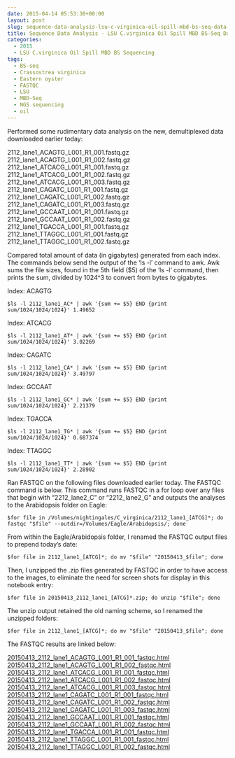 ```yaml
---
date: 2015-04-14 05:53:30+00:00
layout: post
slug: sequence-data-analysis-lsu-c-virginica-oil-spill-mbd-bs-seq-data
title: Sequence Data Analysis - LSU C.virginica Oil Spill MBD BS-Seq Data
categories:
  - 2015
  - LSU C.virginica Oil Spill MBD BS Sequencing
tags:
  - BS-seq
  - Crassostrea virginica
  - Eastern oyster
  - FASTQC
  - LSU
  - MBD-Seq
  - NGS sequencing
  - oil
---
```


Performed some rudimentary data analysis on the new, demultiplexed data downloaded earlier today:

2112_lane1_ACAGTG_L001_R1_001.fastq.gz
2112_lane1_ACAGTG_L001_R1_002.fastq.gz
2112_lane1_ATCACG_L001_R1_001.fastq.gz
2112_lane1_ATCACG_L001_R1_002.fastq.gz
2112_lane1_ATCACG_L001_R1_003.fastq.gz
2112_lane1_CAGATC_L001_R1_001.fastq.gz
2112_lane1_CAGATC_L001_R1_002.fastq.gz
2112_lane1_CAGATC_L001_R1_003.fastq.gz
2112_lane1_GCCAAT_L001_R1_001.fastq.gz
2112_lane1_GCCAAT_L001_R1_002.fastq.gz
2112_lane1_TGACCA_L001_R1_001.fastq.gz
2112_lane1_TTAGGC_L001_R1_001.fastq.gz
2112_lane1_TTAGGC_L001_R1_002.fastq.gz



Compared total amount of data (in gigabytes) generated from each index. The commands below send the output of the 'ls -l' command to awk. Awk sums the file sizes, found in the 5th field ($5) of the 'ls -l' command, then prints the sum, divided by 1024^3 to convert from bytes to gigabytes.

Index: ACAGTG

`$ls -l 2112_lane1_AC* | awk '{sum += $5} END {print sum/1024/1024/1024}'
1.49652`



Index: ATCACG

`$ls -l 2112_lane1_AT* | awk '{sum += $5} END {print sum/1024/1024/1024}'
3.02269`



Index: CAGATC

`$ls -l 2112_lane1_CA* | awk '{sum += $5} END {print sum/1024/1024/1024}'
3.49797`



Index: GCCAAT

`$ls -l 2112_lane1_GC* | awk '{sum += $5} END {print sum/1024/1024/1024}'
2.21379`



Index: TGACCA

`$ls -l 2112_lane1_TG* | awk '{sum += $5} END {print sum/1024/1024/1024}'
0.687374`



Index: TTAGGC

`$ls -l 2112_lane1_TT* | awk '{sum += $5} END {print sum/1024/1024/1024}'
2.28902`



Ran FASTQC on the following files downloaded earlier today. The FASTQC command is below. This command runs FASTQC in a for loop over any files that begin with "2212_lane2_C" or "2212_lane2_G" and outputs the analyses to the Arabidopsis folder on Eagle:

`$for file in /Volumes/nightingales/C_virginica/2112_lane1_[ATCG]*; do fastqc "$file" --outdir=/Volumes/Eagle/Arabidopsis/; done`



From within the Eagle/Arabidopsis folder, I renamed the FASTQC output files to prepend today's date:

`$for file in 2112_lane1_[ATCG]*; do mv "$file" "20150413_$file"; done`



Then, I unzipped the .zip files generated by FASTQC in order to have access to the images, to eliminate the need for screen shots for display in this notebook entry:

`$for file in 20150413_2112_lane1_[ATCG]*.zip; do unzip "$file"; done`



The unzip output retained the old naming scheme, so I renamed the unzipped folders:

`$for file in 2112_lane1_[ATCG]*; do mv "$file" "20150413_$file"; done`



The FASTQC results are linked below:

[20150413_2112_lane1_ACAGTG_L001_R1_001_fastqc.html](https://eagle.fish.washington.edu/Arabidopsis/20150413_2112_lane1_ACAGTG_L001_R1_001_fastqc.html)
[20150413_2112_lane1_ACAGTG_L001_R1_002_fastqc.html](https://eagle.fish.washington.edu/Arabidopsis/20150413_2112_lane1_ACAGTG_L001_R1_002_fastqc.html)
[20150413_2112_lane1_ATCACG_L001_R1_001_fastqc.html](https://eagle.fish.washington.edu/Arabidopsis/20150413_2112_lane1_ATCACG_L001_R1_001_fastqc.html)
[20150413_2112_lane1_ATCACG_L001_R1_002_fastqc.html](https://eagle.fish.washington.edu/Arabidopsis/20150413_2112_lane1_ATCACG_L001_R1_002_fastqc.html)
[20150413_2112_lane1_ATCACG_L001_R1_003_fastqc.html](https://eagle.fish.washington.edu/Arabidopsis/20150413_2112_lane1_ATCACG_L001_R1_003_fastqc.html)
[20150413_2112_lane1_CAGATC_L001_R1_001_fastqc.html](https://eagle.fish.washington.edu/Arabidopsis/20150413_2112_lane1_CAGATC_L001_R1_001_fastqc.html)
[20150413_2112_lane1_CAGATC_L001_R1_002_fastqc.html](https://eagle.fish.washington.edu/Arabidopsis/20150413_2112_lane1_CAGATC_L001_R1_002_fastqc.html)
[20150413_2112_lane1_CAGATC_L001_R1_003_fastqc.html](https://eagle.fish.washington.edu/Arabidopsis/20150413_2112_lane1_CAGATC_L001_R1_003_fastqc.html)
[20150413_2112_lane1_GCCAAT_L001_R1_001_fastqc.html](https://eagle.fish.washington.edu/Arabidopsis/20150413_2112_lane1_GCCAAT_L001_R1_001_fastqc.html)
[20150413_2112_lane1_GCCAAT_L001_R1_002_fastqc.html](https://eagle.fish.washington.edu/Arabidopsis/20150413_2112_lane1_GCCAAT_L001_R1_002_fastqc.html)
[20150413_2112_lane1_TGACCA_L001_R1_001_fastqc.html](https://eagle.fish.washington.edu/Arabidopsis/20150413_2112_lane1_TGACCA_L001_R1_001_fastqc.html)
[20150413_2112_lane1_TTAGGC_L001_R1_001_fastqc.html](https://eagle.fish.washington.edu/Arabidopsis/20150413_2112_lane1_TTAGGC_L001_R1_001_fastqc.html)
[20150413_2112_lane1_TTAGGC_L001_R1_002_fastqc.html](https://eagle.fish.washington.edu/Arabidopsis/20150413_2112_lane1_TTAGGC_L001_R1_002_fastqc.html)


